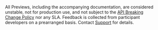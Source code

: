 All Previews, including the accompanying documentation, are considered unstable, not for production use, and not subject to the <a href="https://docs.paxos.com/guides/developer/breaking-change/policy">API Breaking Change Policy</a> nor any SLA.
Feedback is collected from participant developers on a prearranged basis. 
Contact <a href="https://support.paxos.com">Support</a> for details.

